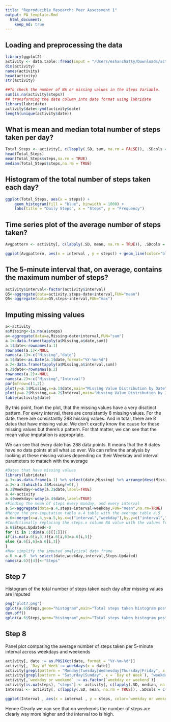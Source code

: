 ```yaml
---
title: "Reproducible Research: Peer Assessment 1"
output: PA_template.Rmd
  html_document:
    keep_md: true
---
```



## Loading and preprocessing the data
```r
library(ggplot2)
activity <- data.table::fread(input = "/Users/eshanchatty/Downloads/activity.csv")
dim(activity)
names(activity)
head(activity)
str(activity)

##To check the number of NA or missing values in the steps Variable.
sum(is.na(activity$steps))
## transforming the date column into date format using lubridate
library(lubridate)
activity$date<-ymd(activity$date)
length(unique(activity$date))
```
## What is mean and median total number of steps taken per day?
```r
Total_Steps <- activity[, c(lapply(.SD, sum, na.rm = FALSE)), .SDcols = c("steps"), by = .(date)] 
head(Total_Steps)
mean(Total_Steps$steps,na.rm = TRUE)
median(Total_Steps$steps,na.rm = TRUE)
```
## Histogram of the total number of steps taken each day?
```r
ggplot(Total_Steps, aes(x = steps)) +
    geom_histogram(fill = "blue", binwidth = 1000) +
    labs(title = "Daily Steps", x = "Steps", y = "Frequency")
``` 
## Time series plot of the average number of steps taken?
```r
Avgpattern <- activity[, c(lapply(.SD, mean, na.rm = TRUE)), .SDcols = c("steps"), by = .(interval)] 

ggplot(Avgpattern, aes(x = interval , y = steps)) + geom_line(color="blue", size=1) + labs(title = "Avg. Daily Steps", x = "Interval", y = "Avg. Steps per day")
```
## The 5-minute interval that, on average, contains the maximum number of steps?
```r
activity$interval<-factor(activity$interval)
Q5<-aggregate(data=activity,steps~date+interval,FUN="mean")
Q5<-aggregate(data=Q5,steps~interval,FUN="max")
```
## Imputing missing values
```r
a<-activity
a$Missing<-is.na(a$steps)
a<-aggregate(data=a,Missing~date+interval,FUN="sum")
a.1<-data.frame(tapply(a$Missing,a$date,sum))
a.1$date<-rownames(a.1)
rownames(a.1)<-NULL
names(a.1)<-c("Missing","date")
a.1$date<-as.Date(a.1$date,format="%Y-%m-%d")
a.2<-data.frame(tapply(a$Missing,a$interval,sum))
a.2$date<-rownames(a.2)
rownames(a.2)<-NULL
names(a.2)<-c("Missing","Interval")
par(mfrow=c(1,2))
plot(y=a.1$Missing,x=a.1$date,main="Missing Value Distribution by Date")
plot(y=a.2$Missing,x=a.2$Interval,main="Missing Value Distribution by Interval")
table(activity$date)
```

By this point, from the plot, that the missing values have a very disctinct pattern. For every interval, there are consistantly 8 missing values. For the date, there are consistantly 288 missing values. And in total, there are 8 dates that have missing value. We don't exactly know the cause for these missing values but there's a pattern. For that matter, we can see that the mean value imputation is appropriate.

We can see that every date has 288 data points. It means that the 8 dates have no data points at all what so ever. We can refine the analysis by looking at these missing values depending on their Weekday and interval parameters to matach with the average 

```r
#Dates that have missing values 
library(lubridate)
a.3<-as.data.frame(a.1) %>% select(date,Missing) %>% arrange(desc(Missing))
a.3<-a.3[which(a.3$Missing!=0),]
a.3$Weekday<-wday(a.3$date,label=TRUE)
a.4<-activity
a.4$weekday<-wday(a.4$date,label=TRUE)
#Finding the mean of steps every monday, and every interval
a.5<-aggregate(data=a.4,steps~interval+weekday,FUN="mean",na.rm=TRUE)
#Merge the pre-imputation table a.4 table with the average table a.5
a.6<-merge(x=a.4,y=a.5,by.x=c("interval","weekday"),by.y=c("interval","weekday"),all.x=TRUE)
#Conditionally replacing the steps.x column NA value with the values from steps.y column value 
a.6$Steps.Updated<-0
for (i in 1:dim(a.6)[[1]]){
if(is.na(a.6[i,3])){a.6[i,6]=a.6[i,5]}
else {a.6[i,6]=a.6[i,3]}
}
#Now simplify the imputed analytical data frame
a.6 <-a.6  %>% select(date,weekday,interval,Steps.Updated)
names(a.6)[[4]]<-"Steps"
```


## Step 7
Histogram of the total number of steps taken each day after missing values are imputed

```r
png("plot7.png")
qplot(a.6$Steps,geom="histogram",main="Total steps taken histogram post imputation",xlab="Steps",ylab="Count")
dev.off()
qplot(a.6$Steps,geom="histogram",main="Total steps taken histogram post imputation",xlab="Steps",ylab="Count")
```




## Step 8
Panel plot comparing the average number of steps taken per 5-minute interval across weekdays and weekends

```r
activity[, date := as.POSIXct(date, format = "%Y-%m-%d")]
activity[, `Day of Week`:= weekdays(x = date)]
activity[grepl(pattern = "Monday|Tuesday|Wednesday|Thursday|Friday", x = `Day of Week`), "weekday or weekend"] <- "weekday"
activity[grepl(pattern = "Saturday|Sunday", x = `Day of Week`), "weekday or weekend"] <- "weekend"
activity[,`weekday or weekend` := as.factor(`weekday or weekend`)]
activity[is.na(steps), "steps"] <- activity[, c(lapply(.SD, median, na.rm = TRUE)), .SDcols = c("steps")]
Interval <- activity[, c(lapply(.SD, mean, na.rm = TRUE)), .SDcols = c("steps"), by = .(interval, `weekday or weekend`)] 

ggplot(Interval , aes(x = interval , y = steps, color=`weekday or weekend`)) + geom_line() + labs(title = "Avg. Daily Steps by Weektype", x = "Interval", y = "No. of Steps") + facet_wrap(~`weekday or weekend` , ncol = 1, nrow=2)
```
Hence Clearly we can see that on weekends the number of steps are clearly way more higher and the interval too is high.
